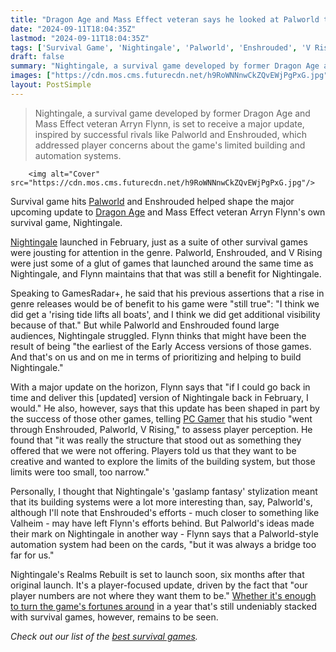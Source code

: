 ```yaml
---
title: "Dragon Age and Mass Effect veteran says he looked at Palworld to reverse the fortunes of his survival game"
date: "2024-09-11T18:04:35Z"
lastmod: "2024-09-11T18:04:35Z"
tags: ['Survival Game', 'Nightingale', 'Palworld', 'Enshrouded', 'V Rising', 'Early Access', 'Building System', 'Automation']
draft: false
summary: "Nightingale, a survival game developed by former Dragon Age and Mass Effect veteran Arryn Flynn, is set to receive a major update, inspired by successful rivals like Palworld and Enshrouded, which addressed player concerns about the game's limited building and automation systems."
images: ["https://cdn.mos.cms.futurecdn.net/h9RoWNNnwCkZQvEWjPgPxG.jpg"]
layout: PostSimple
---
```

> Nightingale, a survival game developed by former Dragon Age and Mass Effect veteran Arryn Flynn, is set to receive a major update, inspired by successful rivals like Palworld and Enshrouded, which addressed player concerns about the game's limited building and automation systems.


        <img alt="Cover" src="https://cdn.mos.cms.futurecdn.net/h9RoWNNnwCkZQvEWjPgPxG.jpg"/>
        
Survival game hits [Palworld](https://www.gamesradar.com/palworld/) and Enshrouded helped shape the major upcoming update to [Dragon Age](https://www.gamesradar.com/tag/dragon-age/) and Mass Effect veteran Arryn Flynn's own survival game, Nightingale.

[Nightingale](https://www.gamesradar.com/nightingale-review-needs-an-injection-of-new-ideas-to-help-elevate-it-above-the-crowd/) launched in February, just as a suite of other survival games were jousting for attention in the genre. Palworld, Enshrouded, and V Rising were just some of a glut of games that launched around the same time as Nightingale, and Flynn maintains that that was still a benefit for Nightingale.

Speaking to GamesRadar+, he said that his previous assertions that a rise in genre releases would be of benefit to his game were "still true": "I think we did get a 'rising tide lifts all boats', and I think we did get additional visibility because of that." But while Palworld and Enshrouded found large audiences, Nightingale struggled. Flynn thinks that might have been the result of being "the earliest of the Early Access versions of those games. And that's on us and on me in terms of prioritizing and helping to build Nightingale."

With a major update on the horizon, Flynn says that "if I could go back in time and deliver this [updated] version of Nightingale back in February, I would." He also, however, says that this update has been shaped in part by the success of those other games, telling [<u>PC Gamer</u>](https://www.pcgamer.com/games/survival-crafting/survival-game-nightingale-is-making-big-changes-after-the-developers-looked-at-games-like-palworld-and-enshrouded-it-was-really-the-structure-that-stood-out/) that his studio "went through Enshrouded, Palworld, V Rising," to assess player perception. He found that "it was really the structure that stood out as something they offered that we were not offering. Players told us that they want to be creative and wanted to explore the limits of the building system, but those limits were too small, too narrow."

Personally, I thought that Nightingale's 'gaslamp fantasy' stylization meant that its building systems were a lot more interesting than, say, Palworld's, although I'll note that Enshrouded's efforts - much closer to something like Valheim - may have left Flynn's efforts behind. But Palworld's ideas made their mark on Nightingale in another way - Flynn says that a Palworld-style automation system had been on the cards, "but it was always a bridge too far for us."

Nightingale's Realms Rebuilt is set to launch soon, six months after that original launch. It's a player-focused update, driven by the fact that "our player numbers are not where they want them to be." [Whether it's enough to turn the game's fortunes around](https://www.gamesradar.com/games/survival/former-mass-effect-devs-are-not-satisfied-with-their-new-survival-game-nightingale-worry-its-almost-too-open-world-tease-elevated-version-coming-this-summer/) in a year that's still undeniably stacked with survival games, however, remains to be seen.

*Check out our list of the *[<em>best survival games</em>](https://www.gamesradar.com/best-survival-games/)*.*
        